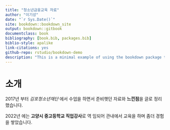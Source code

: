 ```yaml
--- 
title: "청소년금융교육 자료"
author: "이기성"
date: "`r Sys.Date()`"
site: bookdown::bookdown_site
output: bookdown::gitbook
documentclass: book
bibliography: [book.bib, packages.bib]
biblio-style: apalike
link-citations: yes
github-repo: rstudio/bookdown-demo
description: "This is a minimal example of using the bookdown package to write a book. The output format for this example is bookdown::gitbook."
---
```


# 소개

2017년 부터 _김포청소년재단_ 에서 수업을 하면서 준비햇던 자료와 **느낀점**을 글로 정리했습니다.

2022년 에는 **고양시 중고등학교 직업강사**로 역 임되어 관내에서 교육을 하며 좀더 경험을 쌓았습니다.
